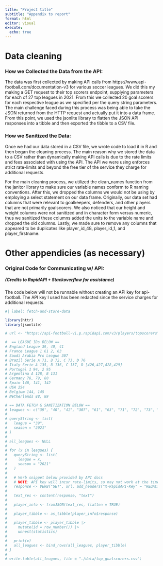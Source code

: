 ```yaml
---
title: "Project title"
subtitle: "Appendix to report"
format: html
editor: visual
execute:
  echo: true
---
```


# Data cleaning

### How we Collected the Data from the API:

The data was first collected by making API calls from https://www.api-football.com/documentation-v3 for various soccer leagues. We did this my making a GET request to their top scorers endpoint, supplying parameters for each of 27 top leagues in 2021. From this we collected 20 goal scorers for each respective league as we specified per the query string parameters. The main challenge faced during this process was being able to take the JSON returned from the HTTP request and actually put it into a data frame. From this point, we used the jsonlite library to flatten the JSON API responses into a tibble and then exported the tibble to a CSV file.

### How we Sanitized the Data:

Once we had our data stored in a CSV file, we wrote code to load it in R and then began the cleaning process. The main reason why we stored the data to a CSV rather than dynamically making API calls is due to the rate limits and fees associated with using the API. The API we were using enforces strict rate-limits and beyond the free tier of the service they charge for additional requests.

For the main cleaning process, we utilized the clean_names function from the janitor library to make sure our variable names conform to R naming conventions. After this, we dropped the columns we would not be using by employing a select statement on our data frame. Originally, our data set had columns that were relevant to goalkeepers, defenders, and other players that are not primarily goalscorers. We also noticed that our height and weight columns were not sanitized and in character form versus numeric, thus we sanitized these columns added the units to the variable name and dropped the old columns. Lastly, we made sure to remove any columns that appeared to be duplicates like player_id_48, player_id_1, and player_firstname.

# Other appendicies (as necessary)

### Original Code for Communicating w/ API:

##### (Credits to RapidAPI + Stackoverflow for assistance)

The code below will not be runnable without creating an API key for api-football. The API key I used has been redacted since the service charges for additional requests.

```r
#| label: fetch-and-store-data

library(httr)
library(jsonlite)

# url <- "https://api-football-v1.p.rapidapi.com/v3/players/topscorers"

#  == LEAGUE IDs BELOW ==
# England League 39, 40, 41
# France League 1 61 2, 63
# Saudi Arabia Pro League 307
# Brazil Serie A 71, B 72, C 73, D 76
# Italy Serie A 135, B 136, C 137, D [426,427,428,429]
# Portugal 1 94, 2 95
# Argentina A 128, B 131
# Germany 78, 79, 80
# Spain 140, 141, 142
# USA 254
# Belgium 144, 145
# Netherlands 88, 89

# == DATA FETCH & SANITIZATION BELOW == 
# leagues <- c("39", "40", "41", "307", "61", "63", "71", "72", "73", "76", "135", "136", "137", "94", "95", "128", "131", "78", "79", "80", "140", "141", "253", "262", "144", "145", "88", "89")
# 
# queryString <- list(
#   league = "39",
#   season = "2021"
# )
# 
# all_leagues <- NULL
# 
# for (x in leagues) {
#   queryString <- list(
#     league = x,
#     season = "2021"
#   )
# 
#   # Verb snippet below provided by API docs
#   # NOTE: API key will incur rate-limits, so may not work at the time [FREE Limitations]
#   response <- VERB("GET", url, add_headers("X-RapidAPI-Key" = "REDACTED", "X-RapidAPI-Host" = "api-football-v1.p.rapidapi.com"), query = queryString, content_type("application/json"))
# 
#   text_res <- content(response, "text")
# 
#   player_info <- fromJSON(text_res, flatten = TRUE)
# 
#   player_tibble <- as_tibble(player_info$response)
# 
#   player_tibble <- player_tibble |>
#     mutate(id = row_number()) |>
#     unnest(statistics)
# 
#   print(x)
#   all_leagues <- bind_rows(all_leagues, player_tibble)
# }
# 
# write.table(all_leagues, file = "./data/top_goalscorers.csv")
  
```

